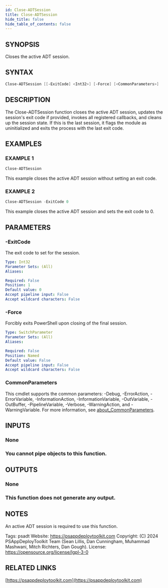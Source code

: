 ```yaml
---
id: Close-ADTSession
title: Close-ADTSession
hide_title: false
hide_table_of_contents: false
---
```


## SYNOPSIS

Closes the active ADT session.

## SYNTAX

```powershell
Close-ADTSession [[-ExitCode] <Int32>] [-Force] [<CommonParameters>]
```

## DESCRIPTION

The Close-ADTSession function closes the active ADT session, updates the session's exit code if provided, invokes all registered callbacks, and cleans up the session state.
If this is the last session, it flags the module as uninitialized and exits the process with the last exit code.

## EXAMPLES

### EXAMPLE 1

```powershell
Close-ADTSession
```

This example closes the active ADT session without setting an exit code.

### EXAMPLE 2

```powershell
Close-ADTSession -ExitCode 0
```

This example closes the active ADT session and sets the exit code to 0.

## PARAMETERS

### -ExitCode

The exit code to set for the session.

```yaml
Type: Int32
Parameter Sets: (All)
Aliases:

Required: False
Position: 1
Default value: 0
Accept pipeline input: False
Accept wildcard characters: False
```

### -Force

Forcibly exits PowerShell upon closing of the final session.

```yaml
Type: SwitchParameter
Parameter Sets: (All)
Aliases:

Required: False
Position: Named
Default value: False
Accept pipeline input: False
Accept wildcard characters: False
```

### CommonParameters

This cmdlet supports the common parameters: -Debug, -ErrorAction, -ErrorVariable, -InformationAction, -InformationVariable, -OutVariable, -OutBuffer, -PipelineVariable, -Verbose, -WarningAction, and -WarningVariable. For more information, see [about_CommonParameters](http://go.microsoft.com/fwlink/?LinkID=113216).

## INPUTS

### None

### You cannot pipe objects to this function.
## OUTPUTS

### None

### This function does not generate any output.
## NOTES
An active ADT session is required to use this function.

Tags: psadt
Website: https://psappdeploytoolkit.com
Copyright: (C) 2024 PSAppDeployToolkit Team (Sean Lillis, Dan Cunningham, Muhammad Mashwani, Mitch Richters, Dan Gough).
License: https://opensource.org/license/lgpl-3-0

## RELATED LINKS

[https://psappdeploytoolkit.com](https://psappdeploytoolkit.com)
